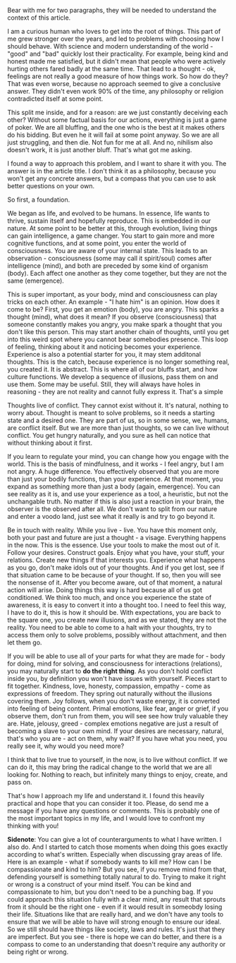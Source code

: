 
Bear with me for two paragraphs, they will be needed to understand the context of this article.

I am a curious human who loves to get into the root of things. This part of me grew stronger over the years, and led to problems with choosing how I should behave. With science and modern understanding of the world - "good" and "bad" quickly lost their practicality. For example, being kind and honest made me satisfied, but it didn't mean that people who were actively hurting others fared badly at the same time. That lead to a thought - ok, feelings are not really a good measure of how things work. So how do they? That was even worse, because no approach seemed to give a conclusive answer. They didn't even work 90% of the time, any philosophy or religion contradicted itself at some point.

This split me inside, and for a reason: are we just constantly deceiving each other? Without some factual basis for our actions, everything is just a game of poker. We are all bluffing, and the one who is the best at it makes others do his bidding. But even he it will fail at some point anyway. So we are all just struggling, and then die. Not fun for me at all. And no, nihilism also doesn't work, it is just another bluff. That's what got me asking.

I found a way to approach this problem, and I want to share it with you. The answer is in the article title. I don't think it as a philosophy, because you won't get any concrete answers, but a compass that you can use to ask better questions on your own.

So first, a foundation.

We began as life, and evolved to be humans. In essence, life wants to thrive, sustain itself and hopefully reproduce. This is embedded in our nature. At some point to be better at this, through evolution, living things can gain intelligence, a game changer. You start to gain more and more cognitive functions, and at some point, you enter the world of consciousness. You are aware of your internal state. This leads to an observation - consciousness (some may call it spirit/soul) comes after intelligence (mind), and both are preceded by some kind of organism (body). Each affect one another as they come together, but they are not the same (emergence).

This is super important, as your body, mind and consciousness can play tricks on each other. An example - "I hate him" is an opinion. How does it come to be? First, you get an emotion (body), you are angry. This sparks a thought (mind), what does it mean? If you observe (consciousness) that someone constantly makes you angry, you make spark a thought that you don't like this person. This may start another chain of thoughts, until you get into this weird spot where you cannot bear somebodies presence. This loop of feeling, thinking about it and noticing becomes your experience. Experience is also a potential starter for you, it may stem additonal thoughts. This is the catch, because experience is no longer something real, you created it. It is abstract. This is where all of our bluffs start, and how culture functions. We develop a sequence of illusions, pass them on and use them. Some may be useful. Still, they will always have holes in reasoning - they are not reality and cannot fully express it. That's a simple

Thoughts live of conflict. They cannot exist without it. It's natural, nothing to worry about. Thought is meant to solve problems, so it needs a starting state and a desired one. They are part of us, so in some sense, we, humans, are conflict itself. But we are more than just thoughts, so we can live without conflict. You get hungry naturally, and you sure as hell can notice that without thinking about it first.

If you learn to regulate your mind, you can change how you engage with the world. This is the basis of mindfulness, and it works - I feel angry, but I am not angry. A huge difference. You effectively observed that you are more than just your bodily functions, than your experience. At that moment, you expand as something more than just a body (again, emergence). You can see reality as it is, and use your experience as a tool, a heuristic, but not the unchangable truth. No matter if this is also just a reaction in your brain, the observer is the observed after all. We don't want to split from our nature and enter a voodo land, just see what it really is and try to go beyond it.

Be in touch with reality. While you live - live. You have this moment only, both your past and future are just a thought - a visage. Everything happens in the now. This is the essence. Use your tools to make the most out of it. Follow your desires. Construct goals. Enjoy what you have, your stuff, your relations. Create new things if that interests you. Experience what happens as you go, don't make idols out of your thoughts. And if you get lost, see if that situation came to be because of your thought. If so, then you will see the nonsense of it. After you become aware, out of that moment, a natural action will arise. Doing things this way is hard because all of us got conditioned. We think too much, and once you experience the state of awareness, it is easy to convert it into a thought too. I need to feel this way, I have to do it, this is how it should be. With expectations, you are back to the square one, you create new illusions, and as we stated, they are not the reality. You need to be able to come to a halt with your thoughts, try to access them only to solve problems, possibly without attachment, and then let them go.

If you will be able to use all of your parts for what they are made for - body for doing, mind for solving, and consciousness for interactions (relations), you may naturally start to **do the right thing**. As you don't hold conflict inside you, by definition you won't have issues with yourself. Pieces start to fit together. Kindness, love, honesty, compassion, empathy - come as expressions of freedom. They spring out naturally without the illusions covering them. Joy follows, when you don't waste energy, it is converted into feeling of being content. Primal emotions, like fear, anger or grief, if you observe them, don't run from them, you will see see how truly valuable they are. Hate, jelousy, greed - complex emotions negative are just a result of becoming a slave to your own mind. If your desires are necessary, natural, that's who you are - act on them, why wait? If you have what you need, you really see it, why would you need more?

I think that to live true to yourself, in the now, is to live without conflict. If we can do it, this may bring the radical change to the world that we are all looking for. Nothing to reach, but infinitely many things to enjoy, create, and pass on.

That's how I approach my life and understand it. I found this heavily practical and hope that you can consider it too. Please, do send me a message if you have any questions or comments. This is probably one of the most important topics in my life, and I would love to confront my thinking with you!

**Sidenote**: You can give a lot of counterarguments to what I have written. I also do. And I started to catch those moments when doing this goes exactly according to what's written. Especially when discussing gray areas of life. Here is an example - what if somebody wants to kill me? How can I be compassionate and kind to him? But you see, if you remove mind from that, defending yourself is something totally natural to do. Trying to make it right or wrong is a construct of your mind itself. You can be kind and compassionate to him, but you don't need to be a punching bag. If you could approach this situation fully with a clear mind, any result that sprouts from it should be the right one - even if it would result in someobdy losing their life. Situations like that are really hard, and we don't have any tools to ensure that we will be able to have will strong enough to ensure our ideal. So we still should have things like society, laws and rules. It's just that they are imperfect. But you see - there is hope we can do better, and there is a compass to come to an understanding that doesn't require any authority or being right or wrong.
